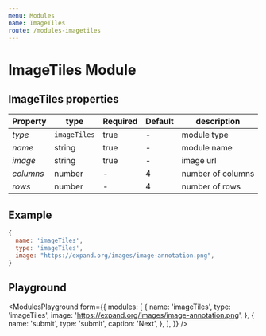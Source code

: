 ```yaml
---
menu: Modules
name: ImageTiles
route: /modules-imagetiles
---
```


# ImageTiles Module

## ImageTiles properties

| Property | type           | Required | Default | description |
| ---------| -------------- | -------- | ------- | ----------- |
| *type*   | `imageTiles`   | true     | -       | module type |
| *name*   | string         | true     | -       | module name |
| *image*  | string         | true     | -       | image url   |
| *columns* | number        | -        | 4       | number of columns   |
| *rows*  | number          | -        | 4       | number of rows   |


## Example
```jsx
{
  name: 'imageTiles',
  type: 'imageTiles',
  image: "https://expand.org/images/image-annotation.png",
}
```

## Playground


<ModulesPlayground
  form={{
    modules: [
      {
        name: 'imageTiles',
        type: 'imageTiles',
        image: 'https://expand.org/images/image-annotation.png',
      },
      {
        name: 'submit',
        type: 'submit',
        caption: 'Next',
      },
    ],
  }}
/>
